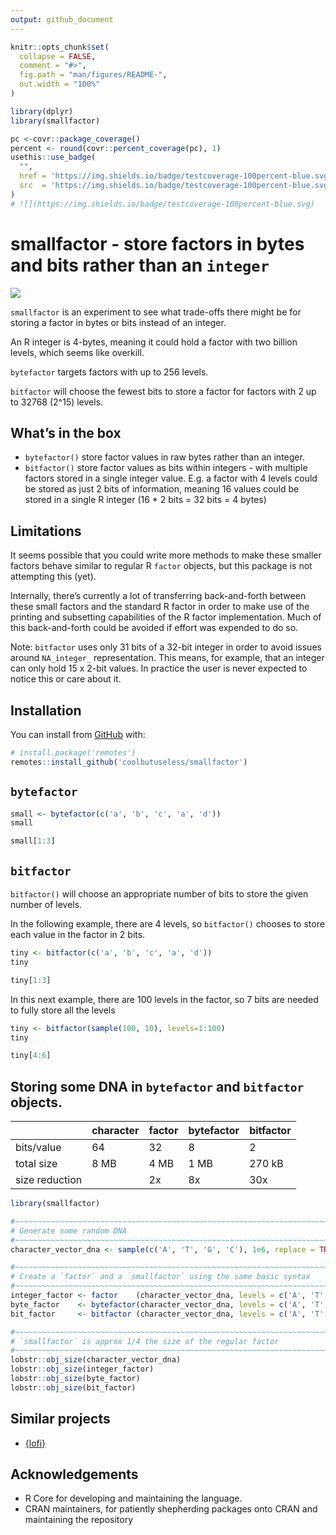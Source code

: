 ```yaml
---
output: github_document
---
```


<!-- README.md is generated from README.Rmd. Please edit that file -->

```r
knitr::opts_chunk$set(
  collapse = FALSE,
  comment = "#>",
  fig.path = "man/figures/README-",
  out.width = "100%"
)

library(dplyr)
library(smallfactor)
```

```r
pc <-covr::package_coverage()
percent <- round(covr::percent_coverage(pc), 1)
usethis::use_badge(
  "",
  href = 'https://img.shields.io/badge/testcoverage-100percent-blue.svg',
  src  = 'https://img.shields.io/badge/testcoverage-100percent-blue.svg'
)
# ![](https://img.shields.io/badge/testcoverage-100percent-blue.svg)
```





# smallfactor - store factors in bytes and bits rather than an `integer`

<!-- badges: start -->
![](https://img.shields.io/badge/cool-useless-green.svg)
<!-- badges: end -->

`smallfactor` is an experiment to see what trade-offs there might be for storing
a factor in bytes or bits instead of an integer.

An R integer is 4-bytes, meaning it could hold a factor with two billion levels,
which seems like overkill.   

`bytefactor` targets factors with up to 256 levels.

`bitfactor` will choose the fewest bits to store a factor for factors with 2 up to
32768 (2^15) levels.


## What's in the box

* `bytefactor()` store factor values in raw bytes rather than an integer.
* `bitfactor()` store factor values as bits within integers - with multiple factors
  stored in a single integer value.
  E.g. a factor with 4 levels could be stored as just 2 bits of information, 
  meaning 16 values could be stored in a single R integer (16 * 2 bits = 32 bits = 4 bytes)

## Limitations

It seems possible that you could write more methods to make these smaller factors 
behave similar to regular R `factor` objects, but this package is not attempting
this (yet).

Internally, there's currently a lot of transferring back-and-forth between 
these small factors and the standard R factor in order to make use of 
the printing and subsetting capabilities of the R factor implementation.  Much
of this back-and-forth could be avoided if effort was expended to do so.

Note: `bitfactor` uses only 31 bits of a 32-bit integer in order to avoid 
issues around `NA_integer_` representation.  This means, for example, that an 
integer can only hold 15 x 2-bit values.  In practice the user is never
expected to notice this or care about it.

## Installation

You can install from [GitHub](https://github.com/coolbutuseless/smallfactor) with:

``` r
# install.package('remotes')
remotes::install_github('coolbutuseless/smallfactor')
```

## `bytefactor`


```r
small <- bytefactor(c('a', 'b', 'c', 'a', 'd'))
small

small[1:3]
```



## `bitfactor`

`bitfactor()` will choose an appropriate number of bits to store the given 
number of levels.

In the following example, there are 4 levels, so `bitfactor()` chooses to 
store each value in the factor in 2 bits.


```r
tiny <- bitfactor(c('a', 'b', 'c', 'a', 'd'))
tiny

tiny[1:3]
```

In this next example, there are 100 levels in the factor, so 7 bits are 
needed to fully store all the levels

```r
tiny <- bitfactor(sample(100, 10), levels=1:100)
tiny

tiny[4:6]
```




## Storing some DNA in `bytefactor` and `bitfactor` objects.

|            | character | factor | bytefactor | bitfactor |
|------------|-----------|--------|------------|-----------|
| bits/value | 64        | 32     | 8          | 2         |
| total size | 8 MB      | 4 MB   | 1 MB       | 270 kB    |
| size reduction |       |  2x    | 8x         | 30x       |

```r
library(smallfactor)

#~~~~~~~~~~~~~~~~~~~~~~~~~~~~~~~~~~~~~~~~~~~~~~~~~~~~~~~~~~~~~~~~~~~~~~~~~~~~~
# Generate some random DNA
#~~~~~~~~~~~~~~~~~~~~~~~~~~~~~~~~~~~~~~~~~~~~~~~~~~~~~~~~~~~~~~~~~~~~~~~~~~~~~
character_vector_dna <- sample(c('A', 'T', 'G', 'C'), 1e6, replace = TRUE)

#~~~~~~~~~~~~~~~~~~~~~~~~~~~~~~~~~~~~~~~~~~~~~~~~~~~~~~~~~~~~~~~~~~~~~~~~~~~~~
# Create a `factor` and a `smallfactor` using the same basic syntax
#~~~~~~~~~~~~~~~~~~~~~~~~~~~~~~~~~~~~~~~~~~~~~~~~~~~~~~~~~~~~~~~~~~~~~~~~~~~~~
integer_factor <- factor    (character_vector_dna, levels = c('A', 'T', 'G', 'C'))
byte_factor    <- bytefactor(character_vector_dna, levels = c('A', 'T', 'G', 'C'))
bit_factor     <- bitfactor (character_vector_dna, levels = c('A', 'T', 'G', 'C'))

#~~~~~~~~~~~~~~~~~~~~~~~~~~~~~~~~~~~~~~~~~~~~~~~~~~~~~~~~~~~~~~~~~~~~~~~~~~~~~
# `smallfactor` is approx 1/4 the size of the regular factor
#~~~~~~~~~~~~~~~~~~~~~~~~~~~~~~~~~~~~~~~~~~~~~~~~~~~~~~~~~~~~~~~~~~~~~~~~~~~~~
lobstr::obj_size(character_vector_dna)
lobstr::obj_size(integer_factor)
lobstr::obj_size(byte_factor)
lobstr::obj_size(bit_factor)
```

## Similar projects

* [{lofi}](https://github.com/coolbutuseless/lofi)


## Acknowledgements

* R Core for developing and maintaining the language.
* CRAN maintainers, for patiently shepherding packages onto CRAN and maintaining
  the repository
